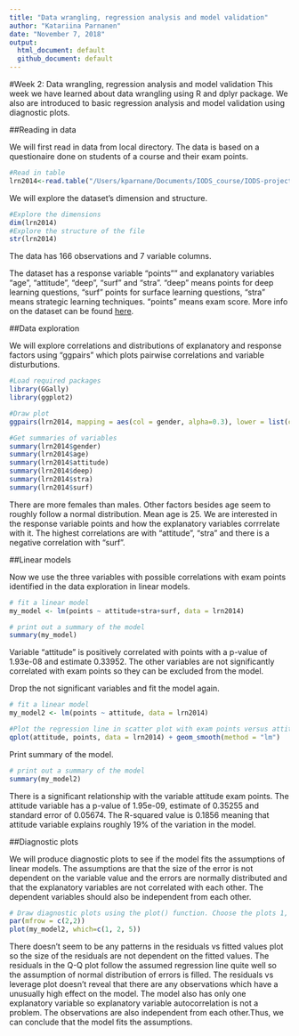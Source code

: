 ```yaml
---
title: "Data wrangling, regression analysis and model validation"
author: "Katariina Parnanen"
date: "November 7, 2018"
output:
  html_document: default
  github_document: default
---
```

#Week 2: Data wrangling, regression analysis and model validation
This week we have learned about data wrangling using R and dplyr package. We also are introduced to basic regression analysis and model validation using diagnostic plots.

##Reading in data

We will first read in data from local directory. The data is based on a questionaire done on students of a course and their exam points.
```r
#Read in table
lrn2014<-read.table("/Users/kparnane/Documents/IODS_course/IODS-project/data/learning2014.txt", header=TRUE, sep="\t")
```
We will explore the dataset's dimension and structure.
```r
#Explore the dimensions
dim(lrn2014)
#Explore the structure of the file
str(lrn2014)
```
The data has 166 observations and 7 variable columns.

The dataset has a response variable "points"" and explanatory variables "age", "attitude",  "deep", "surf" and "stra". "deep" means points for deep learning questions, "surf" points for surface learning questions, "stra" means strategic learning techniques. "points" means exam score. More info on the dataset can be found [here](http://www.helsinki.fi/~kvehkala/JYTmooc/JYTOPKYS3-meta.txt).

##Data exploration

We will explore correlations and distributions of explanatory and response factors using "ggpairs" which plots pairwise correlations and variable disturbutions. 
```r
#Load required packages
library(GGally)
library(ggplot2)

#Draw plot
ggpairs(lrn2014, mapping = aes(col = gender, alpha=0.3), lower = list(combo = wrap("facethist", bins = 20)))

#Get summaries of variables
summary(lrn2014$gender)
summary(lrn2014$age)
summary(lrn2014$attitude)
summary(lrn2014$deep)
summary(lrn2014$stra)
summary(lrn2014$surf)
```
There are more females than males. Other factors besides age seem to roughly follow a normal distribution. Mean age is 25. We are interested in the response variable points and how the explanatory variables corrrelate with it. The highest correlations are with "attitude", "stra" and there is a negative correlation with "surf".

##Linear models

Now we use the three variables with possible correlations with exam points identified in the data exploration in linear models.
```r
# fit a linear model
my_model <- lm(points ~ attitude+stra+surf, data = lrn2014)

# print out a summary of the model
summary(my_model)

```
Variable "attitude" is positively correlated with points with a p-value of 1.93e-08 and estimate 0.33952. The other variables are not significantly correlated with exam points so they can be excluded from the model.

Drop the not significant variables and fit the model again.

```r
# fit a linear model
my_model2 <- lm(points ~ attitude, data = lrn2014)

#Plot the regression line in scatter plot with exam points versus attitude
qplot(attitude, points, data = lrn2014) + geom_smooth(method = "lm")
```

Print summary of the model.

```r
# print out a summary of the model
summary(my_model2)
```

There is a significant relationship with the variable attitude exam points. The attitude variable has a p-value of 1.95e-09, estimate of 0.35255 and standard error of  0.05674. The R-squared value is 0.1856 meaning that attitude variable explains roughly 19% of the variation in the model.

##Diagnostic plots

We will produce diagnostic plots to see if the model fits the assumptions of linear models.
The assumptions are that the size of the error is not dependent on the variable value and the errors are normally distributed and that the explanatory variables are not correlated with each other. The dependent variables should also be independent from each other.

```r
# Draw diagnostic plots using the plot() function. Choose the plots 1, 2 and 5
par(mfrow = c(2,2))
plot(my_model2, which=c(1, 2, 5))

```


There doesn't seem to be any patterns in the residuals vs fitted values plot so the size of the residuals are not dependent on the fitted values. The residuals in the Q-Q plot follow the assumed regression line quite well so the assumption of normal distribution of errors is filled. The residuals vs leverage plot doesn't reveal that there are any observations which have a unusually high effect on the model. The model also has only one explanatory variable so explanatory variable autocorrelation is not a problem. The observations are also independent from each other.Thus, we can conclude that the model fits the assumptions.

